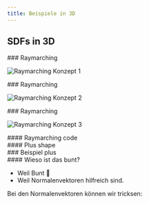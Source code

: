 ```yaml
---
title: Beispiele in 3D
---
```



<section>
  <h2>SDFs in 3D</h2>
</section>

<section>
### Raymarching

![Raymarching Konzept 1](/09-beispiele-raymarching-1.svg)

</section>

<section>
### Raymarching

![Raymarching Konzept 2](/09-beispiele-raymarching-2.svg)

</section>

<section>
### Raymarching

![Raymarching Konzept 3](/09-beispiele-raymarching-3.svg)

</section>

<section>
#### Raymarching code

<WebGlCode file="09-beispiele-plus" start="float rayMarch" end="\n}"/>
</section>

<section>
#### Plus shape

<WebGlCode file="09-beispiele-plus" start="float sdPlus" end="\n}" />
</section>

<section>
### Beispiel plus

<WebGlCanvas file="09-beispiele-plus" />
</section>

<section>
#### Wieso ist das bunt?

- Weil Bunt 💖
- Weil Normalenvektoren hilfreich sind.

</section>

<section>
Bei den Normalenvektoren können wir tricksen:

<WebGlCode file="09-beispiele-plus" start="vec3 sdfNormal" end="\n}" />
</section>
